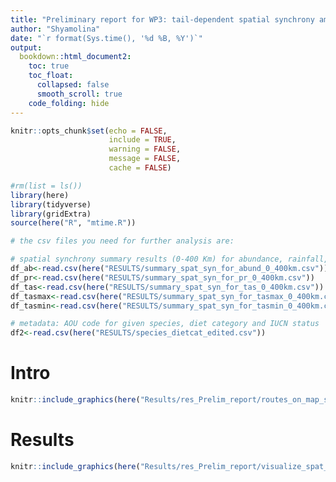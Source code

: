 ```yaml
---
title: "Preliminary report for WP3: tail-dependent spatial synchrony among birds"
author: "Shyamolina"
date: "`r format(Sys.time(), '%d %B, %Y')`"
output:
  bookdown::html_document2:
    toc: true
    toc_float:
      collapsed: false
      smooth_scroll: true
    code_folding: hide
---
```


```r
knitr::opts_chunk$set(echo = FALSE,
                      include = TRUE,
                      warning = FALSE,
                      message = FALSE,
                      cache = FALSE)
```

```r
#rm(list = ls())
library(here)
library(tidyverse)
library(gridExtra)
source(here("R", "mtime.R"))

# the csv files you need for further analysis are:

# spatial synchrony summary results (0-400 Km) for abundance, rainfall, temperature, maxT, minT
df_ab<-read.csv(here("RESULTS/summary_spat_syn_for_abund_0_400km.csv"))
df_pr<-read.csv(here("RESULTS/summary_spat_syn_for_pr_0_400km.csv"))
df_tas<-read.csv(here("RESULTS/summary_spat_syn_for_tas_0_400km.csv"))
df_tasmax<-read.csv(here("RESULTS/summary_spat_syn_for_tasmax_0_400km.csv"))
df_tasmin<-read.csv(here("RESULTS/summary_spat_syn_for_tasmin_0_400km.csv"))

# metadata: AOU code for given species, diet category and IUCN status
df2<-read.csv(here("RESULTS/species_dietcat_edited.csv"))
```

# Intro

```r
knitr::include_graphics(here("Results/res_Prelim_report/routes_on_map_selectedsites_conceptual.pdf"),rel_path = F)
```

# Results

```r
knitr::include_graphics(here("Results/res_Prelim_report/visualize_spat_syn_for_abund_0_400km_inkscape.pdf"),rel_path = F)
```


